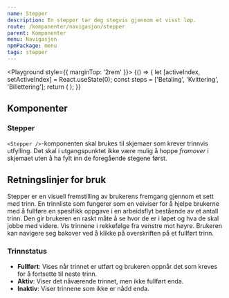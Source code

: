 ```yaml
---
name: Stepper
description: En stepper tar deg stegvis gjennom et visst løp.
route: /komponenter/navigasjon/stepper
parent: Komponenter
menu: Navigasjon
npmPackage: menu
tags: stepper
---
```



<PageHeader />

<Playground style={{ marginTop: '2rem' }}>
  {() => {
    let [activeIndex, setActiveIndex] = React.useState(0);
    const steps = ['Betaling', 'Kvittering', 'Billettering'];
    return (
      <Stepper
        steps={steps}
        activeIndex={activeIndex}
        onStepClick={setActiveIndex}
      />
    );
  }}
</Playground>

## Komponenter

### Stepper

<ImportStatement imports="Stepper" />
<Props of={Stepper} />

`<Stepper />`-komponenten skal brukes til skjemaer som krever trinnvis utfylling. Det skal i utgangspunktet ikke være mulig å hoppe _framover_ i skjemaet uten å ha fylt inn de foregående stegene først.

## Retningslinjer for bruk

Stepper er en visuell fremstilling av brukerens fremgang gjennom et sett med trinn.
En trinnliste som fungerer som en veiviser for å hjelpe brukerne med å fullføre en spesifikk oppgave i
en arbeidsflyt bestående av et antall trinn. Den gir brukeren en raskt måte å se hvor de er i løpet og
hva de skal jobbe med videre. Vis trinnene i rekkefølge fra venstre mot høyre.
Brukeren kan navigere seg bakover ved å klikke på overskriften på et fullført trinn.

### Trinnstatus

- **Fullført**: Vises når trinnet er utført og brukeren oppnår det som kreves for å fortsette til neste trinn.
- **Aktiv**: Viser det nåværende trinnet, men ikke fullført enda.
- **Inaktiv**: Viser trinnene som ikke er nådd enda.
